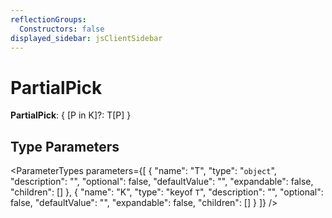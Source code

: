 ```yaml
---
reflectionGroups:
  Constructors: false
displayed_sidebar: jsClientSidebar
---
```



# PartialPick

 **PartialPick**: &#123; [P in K]?: T[P] &#125;

## Type Parameters

<ParameterTypes parameters={[
  {
    "name": "T",
    "type": "`object`",
    "description": "",
    "optional": false,
    "defaultValue": "",
    "expandable": false,
    "children": []
  },
  {
    "name": "K",
    "type": "keyof `T`",
    "description": "",
    "optional": false,
    "defaultValue": "",
    "expandable": false,
    "children": []
  }
]} />

